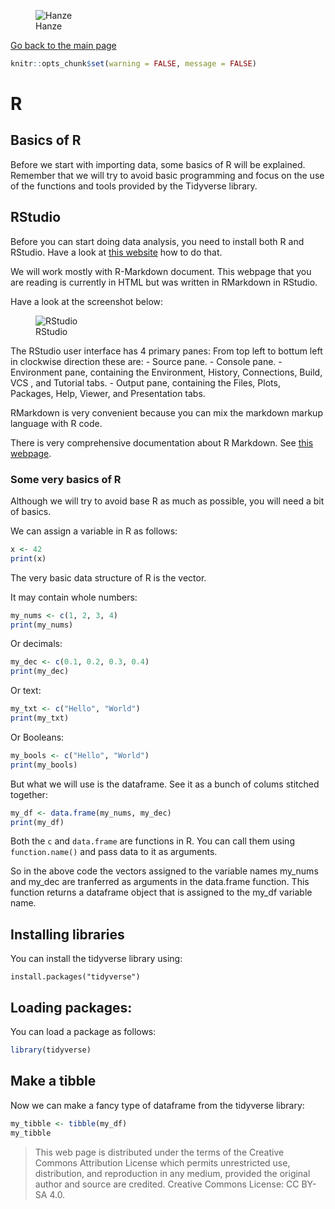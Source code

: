 ![Hanze](../hanze/hanze.png)

[Go back to the main page](../index.html)

```r
knitr::opts_chunk$set(warning = FALSE, message = FALSE) 
```

# R

## Basics of R

Before we start with importing data, some basics of R will be explained. Remember that we will try to avoid basic programming and focus on the use of the functions and tools provided by the Tidyverse library.


## RStudio

Before you can start doing data analysis, you need to install both R and RStudio.
Have a look at [this website](https://rstudio-education.github.io/hopr/starting.html) how to do that.


We will work mostly with R-Markdown document.
This webpage that you are reading is currently in HTML but was written in RMarkdown in RStudio.

Have a look at the screenshot below:

![RStudio](./pics_01_basics/fig01.png)

The RStudio user interface has 4 primary panes:
From top left to bottum left in clockwise direction these are: 
- Source pane.
- Console pane.
- Environment pane, containing the Environment, History, Connections, Build, VCS , and Tutorial tabs.
- Output pane, containing the Files, Plots, Packages, Help, Viewer, and Presentation tabs.

RMarkdown is very convenient because you can mix the markdown markup language with R code.

There is very comprehensive documentation about R Markdown. See [this webpage](https://rmarkdown.rstudio.com/).


### Some very basics of R

Although we will try to avoid base R as much as possible, you will need a bit of basics.

We can assign a variable in R as follows:

```r

x <- 42
print(x)
```

The very basic data structure of R is the vector.

It may contain whole numbers:

```r

my_nums <- c(1, 2, 3, 4)
print(my_nums)
```

Or decimals:

```r

my_dec <- c(0.1, 0.2, 0.3, 0.4)
print(my_dec)
```

Or text:

```r

my_txt <- c("Hello", "World")
print(my_txt)
```

Or Booleans:

```r

my_bools <- c("Hello", "World")
print(my_bools)
```

But what we will use is the dataframe. See it as a bunch of colums stitched together:

```r

my_df <- data.frame(my_nums, my_dec)
print(my_df)
```

Both the `c` and `data.frame` are functions in R.
You can call them using `function.name()` and pass data to it as arguments.

So in the above code the vectors assigned to the variable names my_nums and my_dec are tranferred as arguments in the data.frame function. This function returns a dataframe object that is assigned to the my_df variable name.


## Installing libraries

You can install the tidyverse library using:

```
install.packages("tidyverse")
```

## Loading packages:

You can load a package as follows:

```r
library(tidyverse)
```


## Make a tibble

Now we can make a fancy type of dataframe from the tidyverse library:


```r
my_tibble <- tibble(my_df)
my_tibble
```

>This web page is distributed under the terms of the Creative Commons Attribution License which permits unrestricted use, distribution, and reproduction in any medium, provided the original author and source are credited.
>Creative Commons License: CC BY-SA 4.0.

